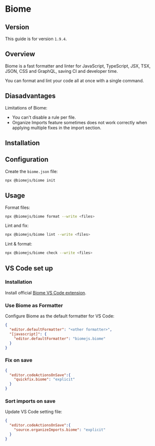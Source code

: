 
# Biome

## Version

This guide is for version `1.9.4`.


## Overview

Biome is a fast formatter and linter for JavaScript, TypeScript, JSX, TSX, JSON, CSS and GraphQL, saving CI and developer time.

You can format and lint your code all at once with a single command.


## Diasadvantages

Limitations of Biome:
- You can't disable a rule per file.
- Organize Imports feature sometimes does not work correctly when applying multiple fixes in the import section.


## Installation

<PackageManagerTabs command="install --save-dev --save-exact @biomejs/biome" />


## Configuration

Create the `biome.json` file:
```sh
npx @biomejs/biome init
```

## Usage

Format files:
```sh
npx @biomejs/biome format --write <files>
```

Lint and fix:
```sh
npx @biomejs/biome lint --write <files>
```

Lint & format:
```sh
npx @biomejs/biome check --write <files>
```


## VS Code set up

### Installation

Install official [Biome VS Code extension](https://marketplace.visualstudio.com/items?itemName=biomejs.biome).


### Use Biome as Formatter

Configure Biome as the default formatter for VS Code:
```json title=".vscode/settings.json"
{
  "editor.defaultFormatter": "<other formatter>",
  "[javascript]": {
    "editor.defaultFormatter": "biomejs.biome"
  }
}
```

### Fix on save

```json title=".vscode/settings.json"
{
  "editor.codeActionsOnSave":{
    "quickfix.biome": "explicit"
  }
}
```


### Sort imports on save

Update VS Code setting file:
```json title=".vscode/settings.json"
{
  "editor.codeActionsOnSave":{
    "source.organizeImports.biome": "explicit"
  }
}
```

